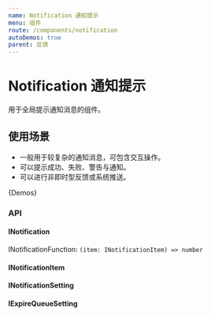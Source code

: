 ```yaml
---
name: Notification 通知提示
menu: 组件
route: /components/notification
autoDemos: true
parent: 反馈
---
```



<DocNotificationStyle />

# Notification 通知提示

用于全局提示通知消息的组件。

## 使用场景

- 一般用于较复杂的通知消息，可包含交互操作。
- 可以提示成功、失败、警告与通知。
- 可以进行非即时型反馈或系统推送。

{Demos}

### API

#### INotification

INotificationFunction: `(item: INotificationItem) => number`

<Props propsName="INotification" />

#### INotificationItem

<Props propsName="INotificationItem" />

#### INotificationSetting

<Props propsName="INotificationSetting" />

#### IExpireQueueSetting

<Props propsName="IExpireQueueSetting" />
